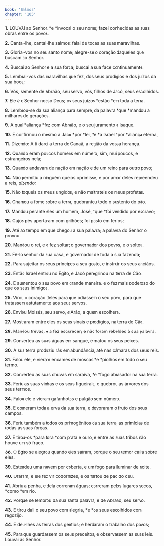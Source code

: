 ```yaml
---
book: 'Salmos'
chapter: '105'
---
```


**1.** LOUVAI ao Senhor, *e *invocai o seu nome; fazei conhecidas as suas obras entre os povos.

**2.** Cantai-lhe, cantai-lhe salmos; falai de todas as suas maravilhas.

**3.** Gloriai-vos no seu santo nome; alegre-se o coração daqueles que buscam ao Senhor.

**4.** Buscai ao Senhor e a sua força; buscai a sua face continuamente.

**5.** Lembrai-vos das maravilhas que fez, dos seus prodígios e dos juízos da sua boca;

**6.** Vós, semente de Abraão, seu servo, vós, filhos de Jacó, seus escolhidos.

**7.** Ele *é* o Senhor nosso Deus; os seus juízos *estão *em toda a terra.

**8.** Lembrou-se da sua aliança para sempre, da palavra *que *mandou a milhares de gerações.

**9.** A qual *aliança *fez com Abraão, e o seu juramento a Isaque.

**10.** E confirmou o mesmo a Jacó *por *lei, *e *a Israel *por *aliança eterna,

**11.** Dizendo: A ti darei a terra de Canaã, a região da vossa herança.

**12.** Quando eram poucos homens em número, sim, mui poucos, e estrangeiros nela;

**13.** Quando andavam de nação em nação e de um reino para outro povo;

**14.** Não permitiu a ninguém que os oprimisse, e por amor deles repreendeu a reis, *dizendo:*

**15.** Não toqueis os meus ungidos, e não maltrateis os meus profetas.

**16.** Chamou a fome sobre a terra, quebrantou todo o sustento do pão.

**17.** Mandou perante eles um homem, José, *que *foi vendido por escravo;

**18.** Cujos pés apertaram com grilhões; foi posto em ferros;

**19.** Até ao tempo em que chegou a sua palavra; a palavra do Senhor o provou.

**20.** Mandou o rei, e o fez soltar; o governador dos povos, e o soltou.

**21.** Fê-lo senhor da sua casa, e governador de toda a sua fazenda;

**22.** Para sujeitar os seus príncipes a seu gosto, e instruir os seus anciãos.

**23.** Então Israel entrou no Egito, e Jacó peregrinou na terra de Cão.

**24.** E aumentou o seu povo em grande maneira, e o fez mais poderoso do que os seus inimigos.

**25.** Virou o coração deles para que odiassem o seu povo, para que tratassem astutamente aos seus servos.

**26.** Enviou Moisés, seu servo, *e* Arão, a quem escolhera.

**27.** Mostraram entre eles os seus sinais e prodígios, na terra de Cão.

**28.** Mandou trevas, e a fez escurecer; e não foram rebeldes à sua palavra.

**29.** Converteu as suas águas em sangue, e matou os seus peixes.

**30.** A sua terra produziu rãs em abundância, até nas câmaras dos seus reis.

**31.** Falou ele, e vieram enxames de moscas *e *piolhos em todo o seu termo.

**32.** Converteu as suas chuvas em saraiva, *e *fogo abrasador na sua terra.

**33.** Feriu as suas vinhas e os seus figueirais, e quebrou as árvores dos seus termos.

**34.** Falou ele e vieram gafanhotos e pulgão sem número.

**35.** E comeram toda a erva da sua terra, e devoraram o fruto dos seus campos.

**36.** Feriu também a todos os primogênitos da sua terra, as primícias de todas as suas forças.

**37.** E tirou-os *para fora *com prata e ouro, e entre as suas tribos não houve um só fraco.

**38.** O Egito se alegrou quando eles saíram, porque o seu temor caíra sobre eles.

**39.** Estendeu uma nuvem por coberta, e um fogo para iluminar de noite.

**40.** Oraram, e ele fez vir codornizes, e os fartou de pão do céu.

**41.** Abriu a penha, e dela correram águas; correram pelos lugares secos, *como *um rio.

**42.** Porque se lembrou da sua santa palavra, e de Abraão, seu servo.

**43.** E tirou dali o seu povo com alegria, *e *os seus escolhidos com regozijo.

**44.** E deu-lhes as terras dos gentios; e herdaram o trabalho dos povos;

**45.** Para que guardassem os seus preceitos, e observassem as suas leis. Louvai ao Senhor.